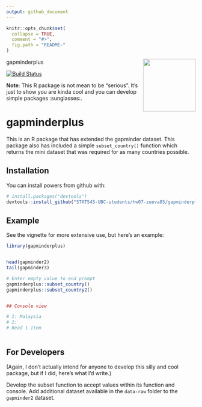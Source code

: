 ```yaml
---
output: github_document
---
```


<!-- README.md is generated from README.Rmd. Please edit that file -->

```r
knitr::opts_chunk$set(
  collapse = TRUE,
  comment = "#>",
  fig.path = "README-"
)
```

gapminderplus <img src="man/figures/logo.png" align="right" height=140/>

[![Build Status](https://travis-ci.org/vincenzocoia/powers.svg?branch=master)](https://travis-ci.org/vincenzocoia/powers)

__Note__: This R package is not mean to be "serious". It's just to show you are kinda cool and you can develop simple packages :sunglasses:. 

# gapminderplus

This is an R package that has extended the gapminder dataset. This package also has included a simple `subset_country()` function which returns the mini dataset that was required for as many countries possible.

## Installation

You can install powers from github with:

```r
# install.packages("devtools")
devtools::install_github("STAT545-UBC-students/hw07-zeeva85/gapminderplus")
```

## Example

See the vignette for more extensive use, but here's an example:

```r
library(gapminderplus)


head(gapminder2)
tail(gapminder3)

# Enter empty value to end prompt
gapminderplus::subset_country()
gapminderplus::subset_country2()


## Console view

# 1: Malaysia
# 2: 
# Read 1 item
  
```

## For Developers

(Again, I don't actually intend for anyone to develop this silly and cool package, but if I did, here's what I'd write.)

Develop the subset function to accept values within its function and console. Add additional dataset available in the `data-raw` folder to the `gapminder2` dataset. 
